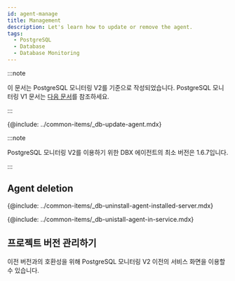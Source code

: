 ```yaml
---
id: agent-manage
title: Management
description: Let's learn how to update or remove the agent.
tags:
  - PostgreSQL
  - Database
  - Database Monitoring
---
```


:::note

이 문서는 PostgreSQL 모니터링 V2를 기준으로 작성되었습니다. PostgreSQL 모니터링 V1 문서는 [다음 문서](../postgresql-v1/agent-manage)를 참조하세요.

:::

<!-- 에이전트 업데이트 -->

{@include: ../common-items/_db-update-agent.mdx}

:::note

PostgreSQL 모니터링 V2를 이용하기 위한 DBX 에이전트의 최소 버전은 1.6.7입니다.

:::

## Agent deletion

<!-- 에이전트 설치 서버에서 삭제하기 -->

{@include: ../common-items/_db-uninstall-agent-installed-server.mdx}

<!-- 서비스 화면에서 삭제하기 -->

{@include: ../common-items/_db-unistall-agent-in-service.mdx}

## 프로젝트 버전 관리하기

이전 버전과의 호환성을 위해 PostgreSQL 모니터링 V2 이전의 서비스 화면을 이용할 수 있습니다.
